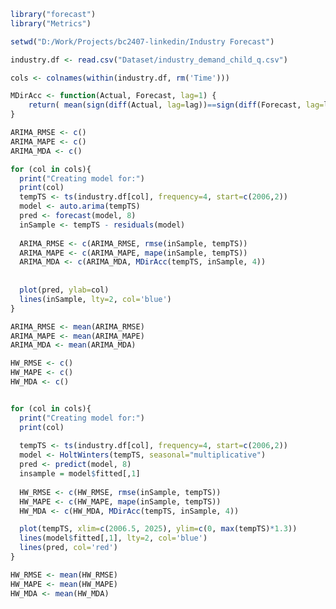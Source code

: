 ```r
library("forecast")
library("Metrics")

setwd("D:/Work/Projects/bc2407-linkedin/Industry Forecast")

industry.df <- read.csv("Dataset/industry_demand_child_q.csv")
```

```r
cols <- colnames(within(industry.df, rm('Time')))
```

```r
MDirAcc <- function(Actual, Forecast, lag=1) {
    return( mean(sign(diff(Actual, lag=lag))==sign(diff(Forecast, lag=lag))) )
}
```

```r
ARIMA_RMSE <- c()
ARIMA_MAPE <- c()
ARIMA_MDA <- c()

for (col in cols){
  print("Creating model for:")
  print(col)
  tempTS <- ts(industry.df[col], frequency=4, start=c(2006,2))
  model <- auto.arima(tempTS)
  pred <- forecast(model, 8)
  inSample <- tempTS - residuals(model)
  
  ARIMA_RMSE <- c(ARIMA_RMSE, rmse(inSample, tempTS))
  ARIMA_MAPE <- c(ARIMA_MAPE, mape(inSample, tempTS))
  ARIMA_MDA <- c(ARIMA_MDA, MDirAcc(tempTS, inSample, 4))
  
  
  plot(pred, ylab=col)
  lines(inSample, lty=2, col='blue')
}

ARIMA_RMSE <- mean(ARIMA_RMSE)
ARIMA_MAPE <- mean(ARIMA_MAPE)
ARIMA_MDA <- mean(ARIMA_MDA)

```

```r
HW_RMSE <- c()
HW_MAPE <- c()
HW_MDA <- c()


for (col in cols){
  print("Creating model for:")
  print(col)
  
  tempTS <- ts(industry.df[col], frequency=4, start=c(2006,2))
  model <- HoltWinters(tempTS, seasonal="multiplicative")
  pred <- predict(model, 8)
  insample = model$fitted[,1]
  
  HW_RMSE <- c(HW_RMSE, rmse(inSample, tempTS))
  HW_MAPE <- c(HW_MAPE, mape(inSample, tempTS))
  HW_MDA <- c(HW_MDA, MDirAcc(tempTS, inSample, 4))

  plot(tempTS, xlim=c(2006.5, 2025), ylim=c(0, max(tempTS)*1.3))
  lines(model$fitted[,1], lty=2, col='blue')
  lines(pred, col='red')
}

HW_RMSE <- mean(HW_RMSE)
HW_MAPE <- mean(HW_MAPE)
HW_MDA <- mean(HW_MDA)

```

```r

```



